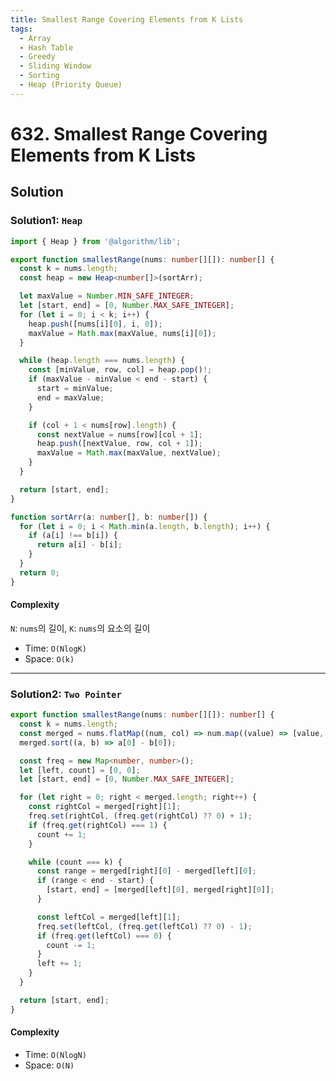 ```yaml
---
title: Smallest Range Covering Elements from K Lists
tags:
  - Array
  - Hash Table
  - Greedy
  - Sliding Window
  - Sorting
  - Heap (Priority Queue)
---
```


# 632. Smallest Range Covering Elements from K Lists

<Badges>
  <LevelBadge level="hard" />
  <TopicBadge name="Array" slug="array" />
  <TopicBadge name="Hash Table" slug="hash-table" />
  <TopicBadge name="Greedy" slug="greedy" />
  <TopicBadge name="Sliding Window" slug="sliding-window" />
  <TopicBadge name="Sorting" slug="sorting" />
  <TopicBadge name="Heap (Priority Queue)" slug="heap-priority-queue" />
</Badges>

## Solution

### Solution1: `Heap`

```typescript filename="solution.ts" copy
import { Heap } from '@algorithm/lib';

export function smallestRange(nums: number[][]): number[] {
  const k = nums.length;
  const heap = new Heap<number[]>(sortArr);

  let maxValue = Number.MIN_SAFE_INTEGER;
  let [start, end] = [0, Number.MAX_SAFE_INTEGER];
  for (let i = 0; i < k; i++) {
    heap.push([nums[i][0], i, 0]);
    maxValue = Math.max(maxValue, nums[i][0]);
  }

  while (heap.length === nums.length) {
    const [minValue, row, col] = heap.pop()!;
    if (maxValue - minValue < end - start) {
      start = minValue;
      end = maxValue;
    }

    if (col + 1 < nums[row].length) {
      const nextValue = nums[row][col + 1];
      heap.push([nextValue, row, col + 1]);
      maxValue = Math.max(maxValue, nextValue);
    }
  }

  return [start, end];
}

function sortArr(a: number[], b: number[]) {
  for (let i = 0; i < Math.min(a.length, b.length); i++) {
    if (a[i] !== b[i]) {
      return a[i] - b[i];
    }
  }
  return 0;
}
```

#### Complexity

`N`: `nums`의 길이, `K`: `nums`의 요소의 길이

- Time: `O(NlogK)`
- Space: `O(k)`

---

### Solution2: `Two Pointer`

```typescript filename="solution.ts" copy
export function smallestRange(nums: number[][]): number[] {
  const k = nums.length;
  const merged = nums.flatMap((num, col) => num.map((value) => [value, col]));
  merged.sort((a, b) => a[0] - b[0]);

  const freq = new Map<number, number>();
  let [left, count] = [0, 0];
  let [start, end] = [0, Number.MAX_SAFE_INTEGER];

  for (let right = 0; right < merged.length; right++) {
    const rightCol = merged[right][1];
    freq.set(rightCol, (freq.get(rightCol) ?? 0) + 1);
    if (freq.get(rightCol) === 1) {
      count += 1;
    }

    while (count === k) {
      const range = merged[right][0] - merged[left][0];
      if (range < end - start) {
        [start, end] = [merged[left][0], merged[right][0]];
      }

      const leftCol = merged[left][1];
      freq.set(leftCol, (freq.get(leftCol) ?? 0) - 1);
      if (freq.get(leftCol) === 0) {
        count -= 1;
      }
      left += 1;
    }
  }

  return [start, end];
}
```

#### Complexity

- Time: `O(NlogN)`
- Space: `O(N)`

<ProblemLink
  codingSite="leetcode"
  href="https://leetcode.com/problems/smallest-range-covering-elements-from-k-lists"
  title="Smallest Range Covering Elements from K Lists"
/>
